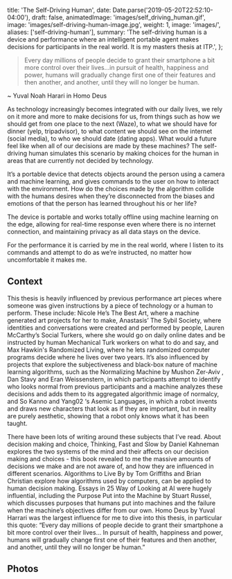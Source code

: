 
  title: 'The Self-Driving Human',
  date: Date.parse('2019-05-20T22:52:10-04:00'),
  draft: false,
  animatedImage: 'images/self_driving_human.gif',
  image: 'images/self-driving-human-image.jpg',
  weight: 1,
  image: 'images/',
  aliases: ['self-driving-human'],
  summary:
    'The self-driving human is a device and performance where an intelligent portable agent makes decisions for participants in the real world. It is my masters thesis at ITP.',
};

<Vimeo videoId="337308779" />

> Every day millions of people decide to grant their smartphone a bit more control over their lives…in pursuit of health, happiness and power, humans will gradually change first one of their features and then another, and another, until they will no longer be human.

~ Yuval Noah Harari in Homo Deus

As technology increasingly becomes integrated with our daily lives, we rely on it more and more to make decisions for us, from things such as how we should get from one place to the next (Waze), to what we should have for dinner (yelp, tripadvisor), to what content we should see on the internet (social media), to who we should date (dating apps). What would a future feel like when all of our decisions are made by these machines? The self-driving human simulates this scenario by making choices for the human in areas that are currently not decided by technology.

<ResizedImageWithCaption src={instructions} caption="Basic decision the device can make" />

It’s a portable device that detects objects around the person using a camera and machine learning, and gives commands to the user on how to interact with the environment. How do the choices made by the algorithm collide with the humans desires when they’re disconnected from the biases and emotions of that the person has learned throughout his or her life?

<ResizedImageWithCaption src={HandHeld} caption="Hand-held prototype" />

The device is portable and works totally offline using machine learning on the edge, allowing for real-time response even where there is no internet connection, and maintaining privacy as all data stays on the device.

<ResizedImageWithCaption
  src={FannyPack}
  caption="It can fit into a fanny pack with a spy camera observing the environment"
/>

For the performance it is carried by me in the real world, where I listen to its commands and attempt to do as we’re instructed, no matter how uncomfortable it makes me.

## Context

This thesis is heavily influenced by previous performance art pieces where someone was given instructions by a piece of technology or a human to perform. These include: Nicole He’s The Best Art, where a machine generated art projects for her to make, Anastasis’ The Sybil Society, where identities and conversations were created and performed by people, Lauren McCarthy’s Social Turkers, where she would go on daily online dates and be instructed by human Mechanical Turk workers on what to do and say, and Max Hawkin's Randomized Living, where he lets randomized computer programs decide where he lives over two years. It’s also influenced by projects that explore the subjectiveness and black-box nature of machine learning algorithms, such as the Normalizing Machine by Mushon Zer-Aviv , Dan Stavy and Eran Weissenstern, in which participants attempt to identify who looks normal from previous participants and a machine analyzes these decisions and adds them to its aggregated algorithmic image of normalcy, and So Kanno and Yang02 ‘s Asemic Languages, in which a robot invents and draws new characters that look as if they are important, but in reality are purely aesthetic, showing that a robot only knows what it has been taught.

There have been lots of writing around these subjects that I’ve read. About decision making and choice, Thinking, Fast and Slow by Daniel Kahneman explores the two systems of the mind and their affects on our decision making and choices - this book revealed to me the massive amounts of decisions we make and are not aware of, and how they are influenced in different scenarios. Algorithms to Live By by Tom Griffiths and Brian Christian explore how algorithms used by computers, can be applied to human decision making. Essays in 25 Way of Looking at AI were hugely influential, including the Purpose Put into the Machine by Stuart Russel, which discusses purposes that humans put into machines and the failure when the machine’s objectives differ from our own. Homo Deus by Yuval Harrari was the largest influence for me to dive into this thesis, in particular this quote: “Every day millions of people decide to grant their smartphone a bit more control over their lives… In pursuit of health, happiness and power, humans will gradually change first one of their features and then another, and another, until they will no longer be human.”

## Photos

<ResizedImageWithCaption src={Prototype} caption="Initial prototype" />

<ResizedImageWithCaption
  src={DeviceBack}
  caption="Version of the device with the camera attached directly to the enclosure"
/>

<ResizedImageWithCaption src={baristaEncounter} caption="Asking: 'how's your day going' to a barista" />

<ResizedImageWithCaption
  src={classic}
  caption="What should I do in a bar?  Let's compare the Classic Dan vs. the New Self-Driving Dan as instructed by the device."
/>

